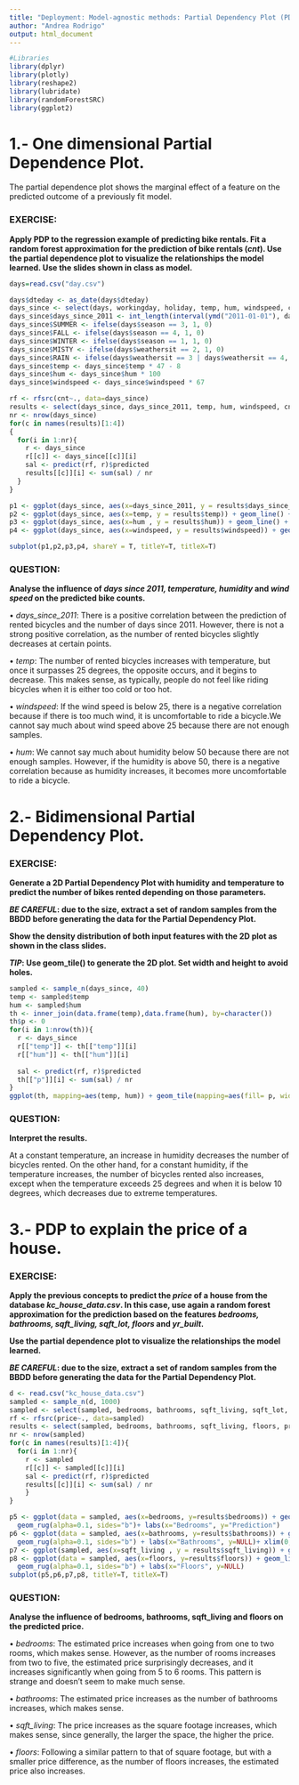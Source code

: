 ---
title: "Deployment: Model-agnostic methods: Partial Dependency Plot (PDP)."
author: "Andrea Rodrigo"
output: html_document
---

```{r}
#Libraries
library(dplyr)
library(plotly)
library(reshape2)
library(lubridate)
library(randomForestSRC)
library(ggplot2)
```


# 1.- One dimensional Partial Dependence Plot.

The partial dependence plot shows the marginal effect of a feature on the predicted outcome of a previously fit model. 

### EXERCISE:

**Apply PDP to the regression example of predicting bike rentals. Fit a random forest approximation for the prediction of bike rentals (*cnt*). Use the partial dependence plot to visualize the relationships the model learned. Use the slides shown in class as model. **

```{r}
days=read.csv("day.csv")

days$dteday <- as_date(days$dteday)
days_since <- select(days, workingday, holiday, temp, hum, windspeed, cnt)
days_since$days_since_2011 <- int_length(interval(ymd("2011-01-01"), days$dteday)) / (3600*24)
days_since$SUMMER <- ifelse(days$season == 3, 1, 0)
days_since$FALL <- ifelse(days$season == 4, 1, 0)
days_since$WINTER <- ifelse(days$season == 1, 1, 0)
days_since$MISTY <- ifelse(days$weathersit == 2, 1, 0)
days_since$RAIN <- ifelse(days$weathersit == 3 | days$weathersit == 4, 1, 0)
days_since$temp <- days_since$temp * 47 - 8
days_since$hum <- days_since$hum * 100
days_since$windspeed <- days_since$windspeed * 67

rf <- rfsrc(cnt~., data=days_since)
results <- select(days_since, days_since_2011, temp, hum, windspeed, cnt)
nr <- nrow(days_since)
for(c in names(results)[1:4])
{
  for(i in 1:nr){
    r <- days_since
    r[[c]] <- days_since[[c]][i]
    sal <- predict(rf, r)$predicted
    results[[c]][i] <- sum(sal) / nr
  }
}

p1 <- ggplot(days_since, aes(x=days_since_2011, y = results$days_since_2011)) + geom_line() + geom_rug(alpha=0.1, sides="b") + ylim(0, 6000) + xlab("Days since 2011") + ylab("Prediction")
p2 <- ggplot(days_since, aes(x=temp, y = results$temp)) + geom_line() + geom_rug(alpha=0.1, sides="b") + ylim(0, 6000) + xlab("Temperature") + ylab(NULL)
p3 <- ggplot(days_since, aes(x=hum , y = results$hum)) + geom_line() + geom_rug(alpha=0.1, sides="b") + ylim(0, 6000) + xlab("Humidity") + ylab(NULL)
p4 <- ggplot(days_since, aes(x=windspeed, y = results$windspeed)) + geom_line() + geom_rug(alpha=0.1, sides="b") + ylim(0, 6000) + xlab("Wind speed") + ylab(NULL)

subplot(p1,p2,p3,p4, shareY = T, titleY=T, titleX=T)


```


### QUESTION:

**Analyse the influence of *days since 2011, temperature, humidity* and *wind speed* on the predicted bike counts.**

  • *days_since_2011*: There is a positive correlation between the prediction    of rented bicycles and the number of days since 2011. However, there is not a   strong positive correlation, as the number of rented bicycles slightly         decreases at certain points. 
  
  • *temp*: The number of rented bicycles increases with temperature, but once   it surpasses 25 degrees, the opposite occurs, and it begins to decrease. This   makes sense, as typically, people do not feel like riding bicycles when it is   either too cold or too hot.
  
  • *windspeed*: If the wind speed is below 25, there is a negative correlation   because if there is too much wind, it is uncomfortable to ride a bicycle.We    cannot say much about wind speed above 25 because there are not enough         samples.
  
  • *hum*: We cannot say much about humidity below 50 because there are not      enough samples. However, if the humidity is above 50, there is a negative      correlation because as humidity increases, it becomes more uncomfortable to    ride a bicycle.
  
  

# 2.- Bidimensional Partial Dependency Plot.

### EXERCISE:

**Generate a 2D Partial Dependency Plot with humidity and temperature to predict the number of bikes rented depending on those parameters.**

***BE CAREFUL*: due to the size, extract a set of random samples from the BBDD before generating the data for the Partial Dependency Plot.**

**Show the density distribution of both input features with the 2D plot as shown in the class slides.**

***TIP*: Use geom_tile() to generate the 2D plot. Set width and height to avoid holes. **

```{r}
sampled <- sample_n(days_since, 40)
temp <- sampled$temp
hum <- sampled$hum
th <- inner_join(data.frame(temp),data.frame(hum), by=character())
th$p <- 0
for(i in 1:nrow(th)){
  r <- days_since
  r[["temp"]] <- th[["temp"]][i]
  r[["hum"]] <- th[["hum"]][i]
  
  sal <- predict(rf, r)$predicted
  th[["p"]][i] <- sum(sal) / nr
}
ggplot(th, mapping=aes(temp, hum)) + geom_tile(mapping=aes(fill= p, width =20, height=20)) + geom_rug()+xlab("Temperature") + ylab("Humidity") + labs(fill = "Number of bikes")
```


### QUESTION:

**Interpret the results.**

At a constant temperature, an increase in humidity decreases the number of bicycles rented. On the other hand, for a constant humidity, if the temperature increases, the number of bicycles rented also increases, except when the temperature exceeds 25 degrees and when it is below 10 degrees, which decreases due to extreme temperatures.


# 3.- PDP to explain the price of a house.

### EXERCISE:

**Apply the previous concepts to predict the *price* of a house from the database *kc_house_data.csv*. In this case, use again a random forest approximation for the prediction based on the features *bedrooms, bathrooms, sqft_living, sqft_lot, floors* and *yr_built*. **

**Use the partial dependence plot to visualize the relationships the model learned.**

***BE CAREFUL*: due to the size, extract a set of random samples from the BBDD before generating the data for the Partial Dependency Plot.**

```{r}
d <- read.csv("kc_house_data.csv")
sampled <- sample_n(d, 1000)
sampled <- select(sampled, bedrooms, bathrooms, sqft_living, sqft_lot, floors, yr_built, price)
rf <- rfsrc(price~., data=sampled)
results <- select(sampled, bedrooms, bathrooms, sqft_living, floors, price)
nr <- nrow(sampled)
for(c in names(results)[1:4]){
  for(i in 1:nr){
    r <- sampled
    r[[c]] <- sampled[[c]][i]
    sal <- predict(rf, r)$predicted
    results[[c]][i] <- sum(sal) / nr
    }
}


```

```{r}
p5 <- ggplot(data = sampled, aes(x=bedrooms, y=results$bedrooms)) + geom_line() +
  geom_rug(alpha=0.1, sides="b")+ labs(x="Bedrooms", y="Prediction") 
p6 <- ggplot(data = sampled, aes(x=bathrooms, y=results$bathrooms)) + geom_line() +
  geom_rug(alpha=0.1, sides="b") + labs(x="Bathrooms", y=NULL)+ xlim(0,5)
p7 <- ggplot(sampled, aes(x=sqft_living , y = results$sqft_living)) + geom_line() + geom_rug(alpha=0.1, sides="b") + labs(x="Sqft_living", y=NULL)
p8 <- ggplot(data = sampled, aes(x=floors, y=results$floors)) + geom_line() +
  geom_rug(alpha=0.1, sides="b") + labs(x="Floors", y=NULL) 
subplot(p5,p6,p7,p8, titleY=T, titleX=T)
```



### QUESTION:

**Analyse the influence of bedrooms, bathrooms, sqft_living and floors on the predicted price.**

  • *bedrooms*: The estimated price increases when going from one to two rooms,   which makes sense. However, as the number of rooms increases from two to       five, the estimated price surprisingly decreases, and it increases             significantly when going from 5 to 6 rooms. This pattern is strange and        doesn't seem to make much sense. 
  
  • *bathrooms*: The estimated price increases as the number of bathrooms        increases, which makes sense.
  
  • *sqft_living*: The price increases as the square footage increases, which    makes sense, since generally, the larger the space, the higher the price.
  
  • *floors*: Following a similar pattern to that of square footage, but with a   smaller price difference, as the number of floors increases, the estimated     price also increases.
  



